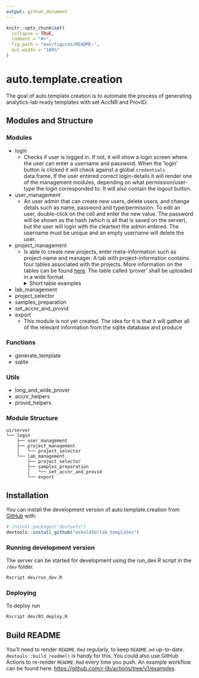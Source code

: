 ```yaml
---
output: github_document
---
```


<!-- README.md is generated from README.Rmd. Please edit that file -->

```r
knitr::opts_chunk$set(
  collapse = TRUE,
  comment = "#>",
  fig.path = "man/figures/README-",
  out.width = "100%"
)
```

# auto.template.creation

<!-- badges: start -->
<!-- badges: end -->

The goal of auto.template.creation is to automate the process of generating analytics-lab ready templates with set AccNR and ProvID.

## Modules and Structure

### Modules

* login
  - Checks if user is logged in. If not, it will show a login screen where the user can enter a username and password. When the 'login' button is clicked it will check against a global `credentials` data.frame. If the user entered correct login-details it will render one of the management modules, depending on what permission/user-type the login corresponded to. It will also contain the logout button.
* user_management
  - An user admin that can create new users, delete users, and change detals such as name, password and type/permission. To edit an user, double-click on the cell and enter the new value. The password will be shown as the hash (which is all that is saved on the server), but the user will login with the cleartext the admin entered. The username must be unique and an empty username will delete the user.
* project_management
  - Is able to create new projects, enter meta-information such as project-name and manager. A tab with project-information contains four tables associated with the projects. More information on the tables can be found  [here](https://github.com/mskoldSU/lab_templates/issues/4#issuecomment-1195653136). The table called 'prover' shall be uploaded in a wide format.
  <details>
      <summary>Short table examples</summary>

      ### Prover (wide)
      Test
      ### Matrices
      Text
  </details>

* lab_management
* project_selector
* samples_preparation
* set\_accnr\_and\_provid
* export
  - This module is not yet created. The idea for it is that it will gather all of the relevant information from the sqlite database and produce

### Functions
* generate_template
* sqlite

### Utils
* long\_and\_wide\_prover
* accnr_helpers
* provid_helpers

### Module Structure

```
ui/server
└── login
    ├── user_management
    ├── project_management
    │   └── project_selector
    └── lab_management
        ├── project_selector
        ├── samples_preparation
        │   └── set_accnr_and_provid
        └── export
```

## Installation

You can install the development version of auto.template.creation from [GitHub](https://github.com/) with:

``` r
# install.packages("devtools")
devtools::install_github("mskoldSU/lab_templates")
```

### Running development version

The server can be started for development using the run_dev.R script in the `/dev` folder.
``` bash
Rscript dev/run_dev.R
```

### Deploying

To deploy run 
``` bash
Rscript dev/03_deploy.R
```

## Build README

You'll need to render `README.Rmd` regularly, to keep `README.md` up-to-date. `devtools::build_readme()` is handy for this. You could also use GitHub Actions to re-render `README.Rmd` every time you push. An example workflow can be found here: <https://github.com/r-lib/actions/tree/v1/examples>.
